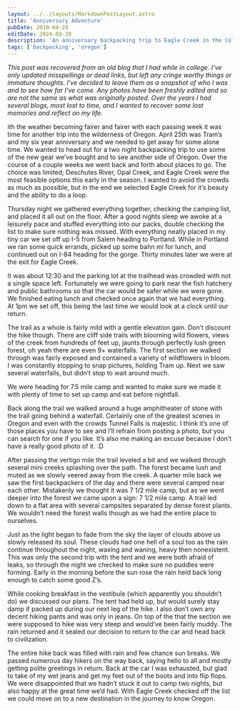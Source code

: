 ```yaml
---
layout: ../../layouts/MarkdownPostLayout.astro
title: 'Anniversary Adventure'
pubDate: 2010-04-28
editDate: 2024-03-28
description: 'An anniversary backpacking trip to Eagle Creek in the Columbia River Gorge.'
tags: ['backpacking', 'oregon']
---
```



_This post was recovered from an old blog that I had while in college. I've only updated misspellings or dead links, but left any cringe worthy things or immature thoughts. I've decided to leave them as a snapshot of who I was and to see how far I've come. Any photos have been freshly edited and so are not the same as what was originally posted. Over the years I had several blogs, most lost to time, and I wanted to recover some lost memories and reflect on my life._

<DropCap letter='W' />

ith the weather becoming fairer and fairer with each passing week it was time for another trip into the wilderness of Oregon. April 25th was Tram’s and my six year anniversary and we needed to get away for some alone time. We wanted to head out for a two night backpacking trip to use some of the new gear we’ve bought and to see another side of Oregon. Over the course of a couple weeks we went back and forth about places to go. The choice was limited; Deschutes River, Opal Creek, and Eagle Creek were the most feasible options this early in the season. I wanted to avoid the crowds as much as possible, but in the end we selected Eagle Creek for it’s beauty and the ability to do a loop.

Thursday night we gathered everything together, checking the camping list, and placed it all out on the floor. After a good nights sleep we awoke at a leisurely pace and stuffed everything into our packs, double checking the list to make sure nothing was missed. With everything neatly placed in my tiny car we set off up I-5 from Salem heading to Portland. While in Portland we ran some quick errands, picked up some bahn mi for lunch, and continued out on I-84 heading for the gorge. Thirty minutes later we were at the exit for Eagle Creek.

It was about 12:30 and the parking lot at the trailhead was crowded with not a single space left. Fortunately we were going to park near the fish hatchery and public bathrooms so that the car would be safer while we were gone. We finished eating lunch and checked once again that we had everything. At 1pm we set off, this being the last time we would look at a clock until our return.

The trail as a whole is fairly mild with a gentle elevation gain. Don’t discount the hike though. There are cliff side trails with blooming wild flowers, views of the creek from hundreds of feet up, jaunts through perfectly lush green forest, oh yeah there are even 9+ waterfalls. The first section we walked through was fairly exposed and contained a variety of wildflowers in bloom. I was constantly stopping to snap pictures, holding Tram up. Next we saw several waterfalls, but didn’t stop to wait around much.

We were heading for 7.5 mile camp and wanted to make sure we made it with plenty of time to set up camp and eat before nightfall.

Back along the trail we walked around a huge amphitheater of stone with the trail going behind a waterfall. Certainly one of the greatest scenes in Oregon and even with the crowds Tunnel Falls is majestic. I think it’s one of those places you have to see and I’ll refrain from posting a photo, but you can search for one if you like. It’s also me making an excuse because I don’t have a really good photo of it. :D

After passing the vertigo mile the trail leveled a bit and we walked through several mini creeks splashing over the path. The forest became lush and muted as we slowly veered away from the creek. A quarter mile back we saw the first backpackers of the day and there were several camped near each other. Mistakenly we thought it was 7 1/2 mile camp, but as we went deeper into the forest we came upon a sign: 7 1/2 mile camp. A trail led down to a flat area with several campsites separated by dense forest plants. We wouldn’t need the forest walls though as we had the entire place to ourselves.

Just as the light began to fade from the sky the layer of clouds above us slowly released its soul. These clouds had one hell of a soul too as the rain continue throughout the night, waxing and waning, heavy then nonexistent. This was only the second trip with the tent and we were both afraid of leaks, so through the night we checked to make sure no puddles were forming. Early in the morning before the sun rose the rain held back long enough to catch some good Z’s.

While cooking breakfast in the vestibule (which apparently you shouldn’t do) we discussed our plans. The tent had held up, but would surely stay damp if packed up during our next leg of the hike. I also don’t own any decent hiking pants and was only in jeans. On top of the that the section we were supposed to hike was very steep and would’ve been fairly muddy. The rain returned and it sealed our decision to return to the car and head back to civilization.

The entire hike back was filled with rain and few chance sun breaks. We passed numerous day hikers on the way back, saying hello to all and mostly getting polite greetings in return. Back at the car I was exhausted, but glad to take of my wet jeans and get my feet out of the boots and into flip flops. We were disappointed that we hadn’t stuck it out to camp two nights, but also happy at the great time we’d had. With Eagle Creek checked off the list we could move on to a new destination in the journey to know Oregon.
